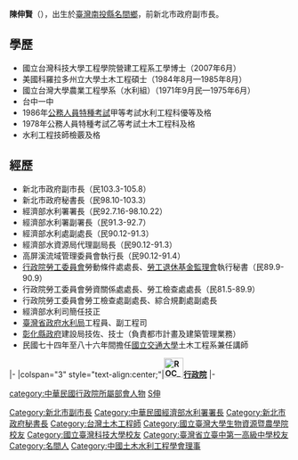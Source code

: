 {{BLP unsourced|time=2022-06-08T02:05:31+00:00}}
{{Infobox_officeholder
| name = 陳伸賢
| image name =
| width = 240px
| now = 
| period = 
| sex = 男 
| nationality = {{ROC}} 
| native place = 
| date of birth = {{birth date and age|1953|2|16}} 
| place of birth = {{TWN}}[[南投縣|南投縣]][[名間鄉|名間鄉]]
| educate = 
* [[國立台灣科技大學|國立台灣科技大學]]工程學院營建工程系工學博士（2007年6月）
* 美國[[科羅拉多州立大學|科羅拉多州立大學]]土木工程碩士（1984年8月—1985年8月）
* 國立台灣大學農業工程學系（水利組）（1971年9月民—1975年6月）
* 台中一中
* [[公務人員特種考試|公務人員特種考試]]甲等考試水利工程科優等及格（1986年）
* 公務人員特種考試乙等考試土木工程科及格 （1978年）
* 水利工程技師檢覈及格
| past = 
* 新北市政府副市長（民103.3-105.8）
* 新北市政府秘書長（民98.10-103.3）
* 經濟部水利署署長（民92.7.16-98.10.22）
* 經濟部水利署副署長（民91.3-92.7）
* 經濟部水利處副處長（民90.12-91.3）
* 經濟部水資源局代理副局長（民90.12-91.3）
* 高屏溪流域管理委員會執行長（民90.12-91.4）
* [[行政院勞工委員會|行政院勞工委員會]]勞動條件處處長、[[勞工退休基金監理會|勞工退休基金監理會]]執行秘書（民89.9-90.9）
* 行政院勞工委員會勞資關係處處長、勞工檢查處處長（民81.5-89.9）
* 行政院勞工委員會勞工檢查處副處長、綜合規劃處副處長
* 經濟部水利司簡任技正
* [[臺灣省政府水利局|臺灣省政府水利局]]工程員、副工程司 
* [[彰化縣政府|彰化縣政府]]建設局技佐、技士（負責都市計畫及建築管理業務）
* 擔任[[國立交通大學|國立交通大學]]土木工程系兼任講師（民74年至86年間）
}}

'''陳伸賢'''（{{bd|1953年|2月16日|catIdx=Chen陳}}），出生於[[臺灣|臺灣]][[南投縣|南投縣]][[名間鄉|名間鄉]]，前新北市政府副市長。

==學歷==
* 國立台灣科技大學工程學院營建工程系工學博士（2007年6月）
* 美國科羅拉多州立大學土木工程碩士（1984年8月—1985年8月）
* 國立台灣大學農業工程學系（水利組）（1971年9月民—1975年6月）
* 台中一中
* 1986年[[公務人員特種考試|公務人員特種考試]]甲等考試水利工程科優等及格
* 1978年公務人員特種考試乙等考試土木工程科及格 
* 水利工程技師檢覈及格

==經歷==
* 新北市政府副市長（民103.3-105.8）
* 新北市政府秘書長（民98.10-103.3）
* 經濟部水利署署長（民92.7.16-98.10.22）
* 經濟部水利署副署長（民91.3-92.7）
* 經濟部水利處副處長（民90.12-91.3）
* 經濟部水資源局代理副局長（民90.12-91.3）
* 高屏溪流域管理委員會執行長（民90.12-91.4）
* [[行政院勞工委員會|行政院勞工委員會]]勞動條件處處長、[[勞工退休基金監理會|勞工退休基金監理會]]執行秘書（民89.9-90.9）
* 行政院勞工委員會勞資關係處處長、勞工檢查處處長（民81.5-89.9）
* 行政院勞工委員會勞工檢查處副處長、綜合規劃處副處長
* 經濟部水利司簡任技正
* [[臺灣省政府水利局|臺灣省政府水利局]]工程員、副工程司 
* [[彰化縣政府|彰化縣政府]]建設局技佐、技士（負責都市計畫及建築管理業務）
* 民國七十四年至八十六年間擔任[[國立交通大學|國立交通大學]]土木工程系兼任講師

{{start box}}
{{s-off}}
|-
|colspan="3" style="text-align:center;"|'''[[File:ROC_Executive_Yuan_Logo.svg|35px]][[行政院|行政院]]'''
|-
{{s-before|[[黃金山_(臺灣)|黃金山]]}}
{{s-title|[[經濟部水利署|經濟部水利署]]署長<small><br>第二任<br>2003年7月16日－2009年10月22日}}
{{s-after|[[楊偉甫|楊偉甫]]}}
{{end box}}
{{中國土木水利工程學會第二十四屆理事會}}
{{Authority control}}

{{DEFAULTSORT:Chen陳}}
[[Category:新北市副市長|Category:新北市副市長]]
[[category:中華民國行政院所屬部會人物|category:中華民國行政院所屬部會人物]]
[[Category:中華民國經濟部水利署署長|Category:中華民國經濟部水利署署長]]
[[Category:新北市政府秘書長|Category:新北市政府秘書長]]
[[Category:台灣土木工程師|Category:台灣土木工程師]]
[[Category:國立臺灣大學生物資源暨農學院校友|Category:國立臺灣大學生物資源暨農學院校友]]
[[Category:國立臺灣科技大學校友|Category:國立臺灣科技大學校友]]
[[Category:臺灣省立臺中第一高級中學校友|Category:臺灣省立臺中第一高級中學校友]]
[[Category:名間人|Category:名間人]]
[[category:陈姓|S伸]]
[[Category:中國土木水利工程學會理事|Category:中國土木水利工程學會理事]]